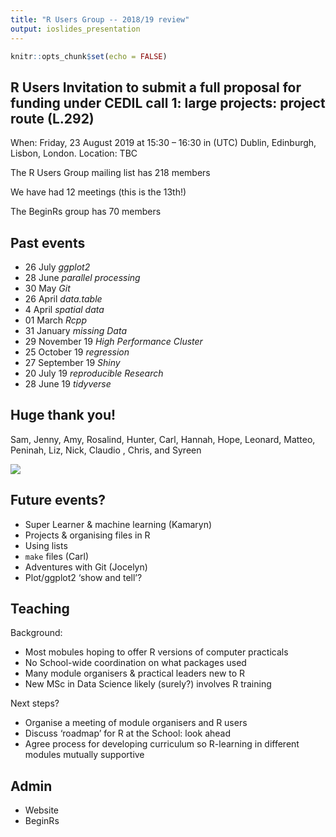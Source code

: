 ```yaml
---
title: "R Users Group -- 2018/19 review"
output: ioslides_presentation
---
```


```r
knitr::opts_chunk$set(echo = FALSE)
```

## R Users Invitation to submit a full proposal for funding under CEDIL call 1: large projects: project route (L.292)
When: Friday, 23 August 2019 at 15:30 – 16:30 in (UTC) Dublin, Edinburgh, Lisbon, London.
Location: TBC

The R Users Group mailing list has 218 members

We have had 12 meetings (this is the 13th!)

The BeginRs group has 70 members 

## Past events 

- 26 July *ggplot2*
- 28 June *parallel processing*
- 30 May *Git* 
- 26 April *data.table*
- 4 April *spatial data*
- 01 March *Rcpp* 
- 31 January *missing Data*
- 29 November 19 *High Performance Cluster*
- 25 October 19 *regression* 
- 27 September 19 *Shiny* 
- 20 July 19 *reproducible Research* 
- 28 June 19 *tidyverse*

## Huge thank you! 

Sam, Jenny, Amy, Rosalind, Hunter, Carl, Hannah, Hope, Leonard, Matteo, Peninah, Liz, Nick, Claudio , Chris, and Syreen  

![](tenor.gif)

## Future events? 

- Super Learner & machine learning (Kamaryn)
- Projects & organising files in R
- Using lists 
- `make` files (Carl)
- Adventures with Git (Jocelyn)
- Plot/ggplot2 'show and tell'? 

## Teaching 

Background: 

- Most mobules hoping to offer R versions of computer practicals 
- No School-wide coordination on what packages used 
- Many module organisers & practical leaders new to R
- New MSc in Data Science likely (surely?) involves R training 

Next steps?

- Organise a meeting of module organisers and R users 
- Discuss 'roadmap' for R at the School: look ahead 
- Agree process for developing curriculum so R-learning in different modules mutually supportive

## Admin 

- Website 
- BeginRs
